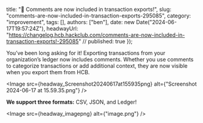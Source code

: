   title: "💬 Comments are now included in transaction exports!",
  slug: "comments-are-now-included-in-transaction-exports-295085",
  category: "improvement",
  tags: [],
  authors: ["ben"],
  date: new Date("2024-06-17T19:57:24Z"),
  headwayUrl: "https://changelog.hcb.hackclub.com/comments-are-now-included-in-transaction-exports!-295085" // published: true
});

You’ve been long asking for it! Exporting transactions from your organization’s ledger now includes comments. Whether you use comments to categorize transactions or add additional context, they are now visible when you export them from HCB.


      
<Image src={headway_Screenshot20240617at155935png} alt={"Screenshot 2024-06-17 at 15.59.35.png"} />


**We support three formats:** CSV, JSON, and Ledger!


      
<Image src={headway_imagepng} alt={"image.png"} />

